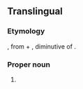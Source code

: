 ==Translingual==
{{wikipedia}}
{{wikispecies}}

===Etymology===
{{etyl|NL.|mul}}, from {{etyl|grc|mul}} {{term|πολύς|sc=polytonic|lang=grc|tr=polys||many}} + {{term|κυττάρια|sc=polytonic|tr=kyttaria|lang=grc}}, diminutive of {{term|κύτος|sc=polytonic|tr=kytos||hollow, vessel|lang=grc}}.

===Proper noun===
{{mul-proper noun}}

# {{taxon|suborder|class|Radiolaria|those having more than one central capsule; largely replaced by {{term|polyzoa}}}}